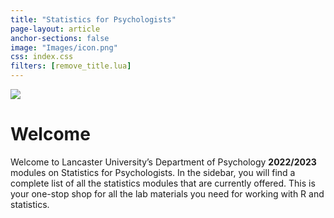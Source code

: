 ```yaml
---
title: "Statistics for Psychologists"
page-layout: article
anchor-sections: false
image: "Images/icon.png"
css: index.css
filters: [remove_title.lua]
---
```


![](Images/LUPsychology.svg){fig-alt="University Logo" fig-align="center"}

# Welcome

Welcome to Lancaster University's Department of Psychology **2022/2023** modules on Statistics for Psychologists. In the sidebar, you will find a complete list of all the statistics modules that are currently offered. This is your one-stop shop for all the lab materials you need for working with R and statistics.
